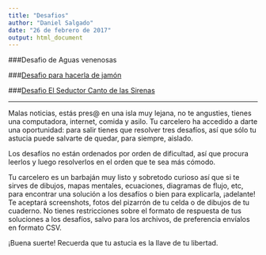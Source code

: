 ```yaml
---
title: "Desafios"
author: "Daniel Salgado"
date: "26 de febrero de 2017"
output: html_document
---
```


###Desafio de Aguas venenosas

###[Desafio para hacerla de jamón](jamon.Rmd)

###[Desafio El Seductor Canto de las Sirenas](sirenas.Rmd)

***
Malas noticias, estás pres@ en una isla muy lejana, no te angusties, tienes una computadora, internet, comida y asilo. Tu carcelero ha accedido a darte una oportunidad: para salir tienes que resolver tres desafíos, así que sólo tu astucia puede salvarte de quedar, para siempre, aislado.

Los desafíos no están ordenados por orden de dificultad, así que procura leerlos y luego resolverlos en el orden que te sea más cómodo.

Tu carcelero es un barbaján muy listo y sobretodo curioso así que si te sirves de dibujos, mapas mentales, ecuaciones, diagramas de flujo, etc, para encontrar una solución a los desafíos o bien para explicarla, ¡adelante! Te aceptará screenshots, fotos del pizarrón de tu celda o de dibujos de tu cuaderno. No tienes restricciones sobre el formato de respuesta de tus soluciones a los desafíos, salvo para los archivos, de preferencia envíalos en formato CSV.

¡Buena suerte! Recuerda que tu astucia es la llave de tu libertad.



